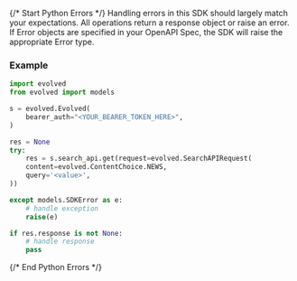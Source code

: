 {/* Start Python Errors */}
Handling errors in this SDK should largely match your expectations.  All operations return a response object or raise an error.  If Error objects are specified in your OpenAPI Spec, the SDK will raise the appropriate Error type.



### Example

```python
import evolved
from evolved import models

s = evolved.Evolved(
    bearer_auth="<YOUR_BEARER_TOKEN_HERE>",
)

res = None
try:
    res = s.search_api.get(request=evolved.SearchAPIRequest(
    content=evolved.ContentChoice.NEWS,
    query='<value>',
))

except models.SDKError as e:
    # handle exception
    raise(e)

if res.response is not None:
    # handle response
    pass

```

{/* End Python Errors */}
